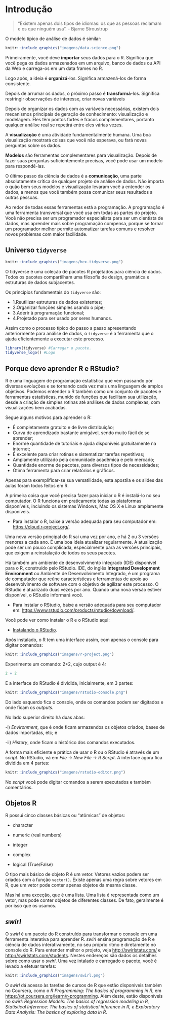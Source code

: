# Introdução {#intro}

> "Existem apenas dois tipos de idiomas: os que as pessoas reclamam e os que ninguém usa". - Bjarne Stroustrup

O modelo típico de análise de dados é similar:

```r
knitr::include_graphics("imagens/data-science.png")
```

Primeiramente, você deve **importar** seus dados para o R. Significa que você pega os dados armazenados em um arquivo, banco de dados ou API da Web e carrega-os em um data frames no R.

Logo após, a ideia é **organizá**-los. Significa armazená-los de forma consistente.

Depois de arrumar os dados, o próximo passo é **transformá**-los. Significa restringir observações de interesse, criar novas variáveis

Depois de organizar os dados com as variáveis necessárias, existem dois mecanismos principais de geração de conhecimento: visualização e modelagem. Eles têm pontos fortes e fracos complementares, portanto qualquer análise real se repetirá entre eles várias vezes.

A **visualização** é uma atividade fundamentalmente humana. Uma boa visualização mostrará coisas que você não esperava, ou fará novas perguntas sobre os dados.

**Modelos** são ferramentas complementares para visualização. Depois de fazer suas perguntas suficientemente precisas, você pode usar um modelo para respondê-las.

O último passo da ciência de dados é a **comunicação**, uma parte absolutamente crítica de qualquer projeto de análise de dados. Não importa o quão bem seus modelos e visualização levaram você a entender os dados, a menos que você também possa comunicar seus resultados a outras pessoas.

Ao redor de todas essas ferramentas está a programação. A programação é uma ferramenta transversal que você usa em todas as partes do projeto. Você não precisa ser um programador especialista para ser um cientista de dados, mas aprender mais sobre programação compensa, porque se tornar um programador melhor permite automatizar tarefas comuns e resolver novos problemas com maior facilidade.

## Universo `tidyverse`

```r
knitr::include_graphics("imagens/hex-tidyverse.png")
```

O tidyverse é uma coleção de pacotes R projetados para ciência de dados. Todos os pacotes compartilham uma filosofia de design, gramática e estruturas de dados subjacentes.

Os princípios fundamentais do `tidyverse` são:

  - 1.Reutilizar estruturas de dados existentes;
  - 2.Organizar funções simples usando o pipe;
  - 3.Aderir à programação funcional;
  - 4.Projetado para ser usado por seres humanos.
  
Assim como o processo típico do passo a passo apresentando anteriormente para análise de dados, o `tidyverse` é a ferramenta que o ajuda eficientemente a executar este processo.

```r
library(tidyverse) #Carregar o pacote.
tidyverse_logo() #Logo
```

## Porque devo aprender R e RStudio?

R é uma linguagem de programação estatística que vem passando por diversas evoluções e se tornando cada vez mais uma linguagem de amplos objetivos. Podemos entender o R também como um conjunto de pacotes e ferramentas estatísticas, munido de funções que facilitam sua utilização, desde a criação de simples rotinas até análises de dados complexas, com visualizações bem acabadas.

Segue alguns motivos para aprender o R:

  - É completamente gratuito e de livre distribuição;
  - Curva de aprendizado bastante amigável, sendo muito fácil de se aprender;
  - Enorme quantidade de tutoriais e ajuda disponíveis gratuitamente na internet;
  - É excelente para criar rotinas e sistematizar tarefas repetitivas;
  - Amplamente utilizado pela comunidade acadêmica e pelo mercado;
  - Quantidade enorme de pacotes, para diversos tipos de necessidades;
  - Ótima ferramenta para criar relatórios e gráficos.

Apenas para exemplificar-se sua versatilidade, esta apostila e os slides das aulas foram todos feitos em R.

A primeira coisa que você precisa fazer para iniciar o R é instalá-lo no seu computador. O R funciona em praticamente todas as plataformas disponíveis, incluindo os sistemas Windows, Mac OS X e Linux amplamente disponíveis. 

  - Para instalar o R, baixe a versão adequada para seu computador em: <https://cloud.r-project.org/>.

Uma nova versão principal do R sai uma vez por ano, e há 2 ou 3 versões menores a cada ano. É uma boa ideia atualizar regularmente. A atualização pode ser um pouco complicada, especialmente para as versões principais, que exigem a reinstalação de todos os seus pacotes.

Há também um ambiente de desenvolvimento integrado (IDE) disponível para o R, construído pelo RStudio. IDE, do inglês **Integrated Development Environment** ou Ambiente de Desenvolvimento Integrado, é um programa de computador que reúne características e ferramentas de apoio ao desenvolvimento de software com o objetivo de agilizar este processo. O RStudio é atualizado duas vezes por ano. Quando uma nova versão estiver disponível, o RStudio informará você.

- Para instalar o RStudio, baixe a versão adequada para seu computador em: <https://www.rstudio.com/products/rstudio/download/>.

Você pode ver como instalar o R e o RStudio aqui:

- [Instalando o RStudio](https://www.youtube.com/watch?v=orjLGFmx6l4).

Após instalado, o R tem uma interface assim, com apenas o console para digitar comandos:

```r
knitr::include_graphics("imagens/r-project.png")
```

Experimente um comando: 2+2, cujo output é 4:
```r
2 + 2
```


E a interface do RStudio é dividida, inicialmente, em 3 partes:

```r
knitr::include_graphics("imagens/rstudio-console.png")
```

Do lado esquerdo fica o console, onde os comandos podem ser digitados e onde ficam os *outputs*.

No lado superior direito há duas abas: 

-i) *Environment*, que é onde ficam armazendos os objetos criados, bases de dados importadas, etc; e 

-ii) *History*, onde ficam o histórico dos comandos executados.

A forma mais eficiente e prática de usar o R ou o RStudio é através de um *script*. No RStudio, vá em *File* → *New File* → *R Script*. A interface agora fica dividida em 4 partes:

```r
knitr::include_graphics("imagens/rstudio-editor.png")
```

No *script* você pode digitar comandos a serem executados e também comentários.

## Objetos R

R possui cinco classes básicas ou "atômicas" de objetos:

  - character

  - numeric (real numbers)

  - integer

  - complex

  - logical (True/False)

O tipo mais básico de objeto R é um vetor. Vetores vazios podem ser criados com a função `vector()`. Existe apenas uma regra sobre vetores em R, que um vetor pode conter apenas objetos da mesma classe.

Mas há uma exceção, que é uma lista. Uma lista é representada como um vetor, mas pode conter objetos de diferentes classes. De fato, geralmente é por isso que os usamos.

## *swirl*

O *swirl* é um pacote do R construído para transformar o console em uma ferramenta interativa para aprender R. *swirl* ensina programação de R e ciência de dados interativamente, no seu próprio ritmo e diretamente no console do R. Para entender melhor o projeto, veja <http://swirlstats.com/> e  <http://swirlstats.com/students>. Nestes endereços são dados os detalhes sobre como usar o *swirl*. Uma vez intalado e carregado o pacote, você é levado a efetuar tarefas:
```r
knitr::include_graphics("imagens/swirl.png")
```

O *swirl* dá acesso às tarefas de cursos de R que estão disponíveis também no Coursera, como o *R Programming*: *The basics of programming in R*, em <https://pt.coursera.org/learn/r-programming>. Além deste, estão
disponíveis no *swirl*: *Regression Models: The basics of regression modeling in R, Statistical Inference: The basics of statistical inference in R, e Exploratory Data Analysis: The basics of exploring data in R*.


